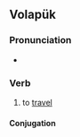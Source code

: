 ==Volapük==

===Pronunciation===
* {{IPA|vo|/beveˈɡøn/}}

===Verb===
{{head|vo|verb}}

# to [[travel]]

====Conjugation====
{{vo-conj}}
